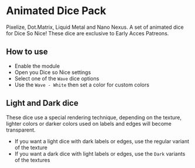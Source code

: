 
# Animated Dice Pack

<ModuleInfo/>

Pixelize, Dot.Matrix, Liquid Metal and Nano Nexus. A set of animated dice for Dice So Nice! These dice are exclusive to Early Acces Patreons.

## How to use

- Enable the module
- Open you Dice so Nice settings
- Select one of the `Wave` dice options
- Use the `Wave - White` then set a color for custom colors

## Light and Dark dice

These dice use a special rendering technique, depending on the texture, lighter colors or darker colors used on labels and edges will become transparent.

- If you want a light dice with dark labels or edges, use the regular variant of the texture
- If you want a dark dice with light labels or edges, use the `Dark` variants of the textures